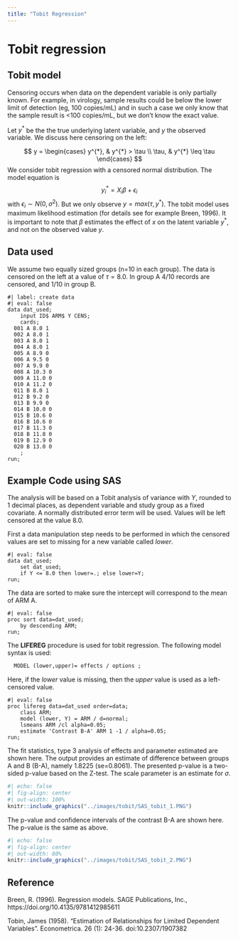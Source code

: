 ```yaml
---
title: "Tobit Regression"
---
```


# Tobit regression

## Tobit model

Censoring occurs when data on the dependent variable is only partially known. For example, in virology, sample results could be below the lower limit of detection (eg, 100 copies/mL) and in such a case we only know that the sample result is <100 copies/mL, but we don't know the exact value.

Let $y^{*}$ be the the true underlying latent variable, and $y$ the observed variable. We discuss here censoring on the left:

$$
y =
\begin{cases}
 y^{*}, & y^{*} > \tau  \\
 \tau, & y^{*} \leq \tau
 \end{cases}       
$$
We consider tobit regression with a censored normal distribution. The model equation is
$$
y_{i}^{*} = X_{i}\beta + \epsilon_{i} 
$$
with $\epsilon_{i} \sim N(0,\sigma^2)$. But we only observe $y = max(\tau, y^{*})$.
The tobit model uses maximum likelihood estimation (for details see for example Breen, 1996). It is important to note that $\beta$ estimates the effect of $x$ on the latent variable $y^{*}$, and not on the observed value $y$.


## Data used

We assume two equally sized groups (n=10 in each group). The data is censored on the left at a value of $\tau=8.0$.
In group A 4/10 records are censored, and 1/10 in group B.

```sas
#| label: create data
#| eval: false
data dat_used;
    input ID$ ARM$ Y CENS;
    cards;
  001 A 8.0 1 
  002 A 8.0 1
  003 A 8.0 1
  004 A 8.0 1
  005 A 8.9 0
  006 A 9.5 0
  007 A 9.9 0
  008 A 10.3 0
  009 A 11.0 0
  010 A 11.2 0
  011 B 8.0 1 
  012 B 9.2 0
  013 B 9.9 0
  014 B 10.0 0
  015 B 10.6 0
  016 B 10.6 0
  017 B 11.3 0
  018 B 11.8 0
  019 B 12.9 0
  020 B 13.0 0
	;
run;
```

## Example Code using SAS

The analysis will be based on a Tobit analysis of variance with $Y$, rounded to 1 decimal places, as dependent variable and study group as a fixed covariate. A normally distributed error term will be used. Values will be left censored at the value 8.0.

First a data manipulation step needs to be performed in which the censored values are set to missing for a new variable called *lower*.

```sas
#| eval: false
data dat_used;
    set dat_used;
    if Y <= 8.0 then lower=.; else lower=Y;
run;
```

The data are sorted to make sure the intercept will correspond to the mean of ARM A.

```sas
#| eval: false
proc sort data=dat_used;
    by descending ARM;
run;
```

The **LIFEREG** procedure is used for tobit regression. The following model syntax is used:

```default
  MODEL (lower,upper)= effects / options ;
```

Here, if the *lower* value is missing, then the *upper* value is used as a left-censored value.

```sas
#| eval: false
proc lifereg data=dat_used order=data;
    class ARM;
    model (lower, Y) = ARM / d=normal;
    lsmeans ARM /cl alpha=0.05;
    estimate 'Contrast B-A' ARM 1 -1 / alpha=0.05;
run;
```

The fit statistics, type 3 analysis of effects and parameter estimated are shown here. The output provides an estimate of difference between groups A and B (B-A), namely 1.8225 (se=0.8061). The presented p-value is a two-sided p-value based on the Z-test. The scale parameter is an estimate for $\sigma$.

```r
#| echo: false
#| fig-align: center
#| out-width: 100%
knitr::include_graphics("../images/tobit/SAS_tobit_1.PNG")
```

The p-value and confidence intervals of the contrast B-A are shown here. The p-value is the same as above.

```r
#| echo: false
#| fig-align: center
#| out-width: 80%
knitr::include_graphics("../images/tobit/SAS_tobit_2.PNG")
```

## Reference

Breen, R. (1996). Regression models. SAGE Publications, Inc., https://doi.org/10.4135/9781412985611

Tobin, James (1958). "Estimation of Relationships for Limited Dependent Variables". Econometrica. 26 (1): 24-36. doi:10.2307/1907382
